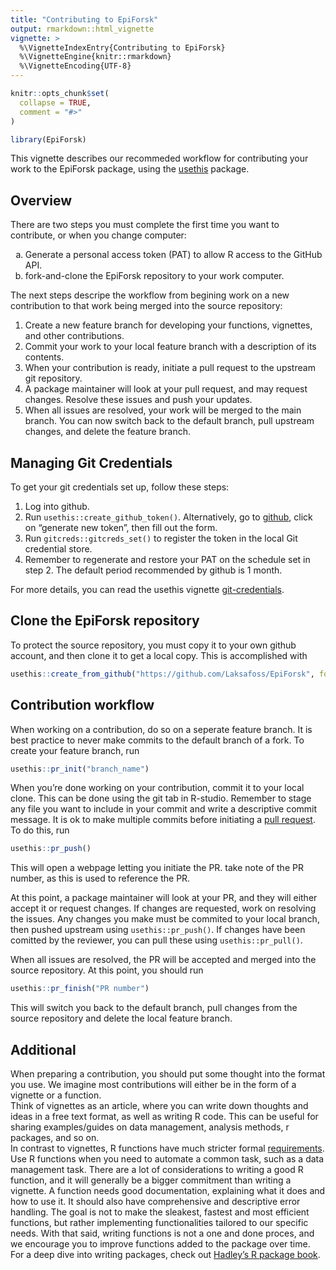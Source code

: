 ```yaml
---
title: "Contributing to EpiForsk"
output: rmarkdown::html_vignette
vignette: >
  %\VignetteIndexEntry{Contributing to EpiForsk}
  %\VignetteEngine{knitr::rmarkdown}
  %\VignetteEncoding{UTF-8}
---
```


```r
knitr::opts_chunk$set(
  collapse = TRUE,
  comment = "#>"
)
```

```r
library(EpiForsk)
```

This vignette describes our recommeded workflow for contributing your work to
the EpiForsk package, using the [usethis](https://usethis.r-lib.org/index.html)
package.

## Overview
There are two steps you must complete the first time you want to contribute, or 
when you change computer:

a. Generate a personal access token (PAT) to allow R access to the GitHub API.
b. fork-and-clone the EpiForsk repository to your work computer.

The next steps descripe the workflow from begining work on a new contribution
to that work being merged into the source repository:

1. Create a new feature branch for developing your functions, vignettes, and other contributions.
2. Commit your work to your local feature branch with a description of its contents.
3. When your contribution is ready, initiate a pull request to the upstream git repository.
4. A package maintainer will look at your pull request, and may request changes. Resolve these issues and push your updates. 
5. When all issues are resolved, your work will be merged to the main branch. You can now switch back to the default branch, pull upstream changes, and delete the feature branch.

## Managing Git Credentials
To get your git credentials set up, follow these steps:

1. Log into github.
2. Run ```` usethis::create_github_token() ````. Alternatively, go to [github](https://github.com/settings/tokens), click on "generate new token", then fill out the form.
3. Run ```` gitcreds::gitcreds_set() ```` to register the token in the local Git credential store.
4. Remember to regenerate and restore your PAT on the schedule set in step 2. The default period recommended by github is 1 month.

For more details, you can read the usethis vignette [git-credentials](https://usethis.r-lib.org/articles/git-credentials.html).

## Clone the EpiForsk repository
To protect the source repository, you must copy it to your own github account, 
and then clone it to get a local copy. This is accomplished with
```r
usethis::create_from_github("https://github.com/Laksafoss/EpiForsk", fork = TRUE)
```

## Contribution workflow
When working on a contribution, do so on a seperate feature branch. It is best practice to never make commits to the default branch of a fork. To create your feature branch, run
```r
usethis::pr_init("branch_name")
```

When you're done working on your contribution, commit it to your local clone. 
This can be done using the git tab in R-studio. Remember to stage any file you 
want to include in your commit and write a descriptive commit message. It is ok
to make multiple commits before initiating a 
[pull request](https://usethis.r-lib.org/articles/pr-functions.html). 
To do this, run
```r
usethis::pr_push()
```
This will open a webpage letting you initiate the PR. take note of the PR 
number, as this is used to reference the PR.

At this point, a package maintainer will look at your PR, and they will either
accept it or request changes. If changes are requested, work on resolving the
issues. Any changes you make must be commited to your local branch, then pushed
upstream using ```` usethis::pr_push() ````. If changes have been comitted by the 
reviewer, you can pull these using ```` usethis::pr_pull() ````. 

When all issues are resolved, the PR will be accepted and merged into the source
repository. At this point, you should run 
```r
usethis::pr_finish("PR number")
```
This will switch you back to the default branch, pull changes from the source
repository and delete the local feature branch.

## Additional
When preparing a contribution, you should put some thought into the format you use. We imagine most contributions will either be in the form of a vignette or a function.  
Think of vignettes as an article, where you can write down thoughts and ideas in a free text format, as well as writing R code. This can be useful for sharing examples/guides on data management, analysis methods, r packages, and so on.  
In contrast to vignettes, R functions have much stricter formal [requirements](https://r-pkgs.org/code.html). Use R functions when you need to automate a common task, such as a data management task. There are a lot of considerations to writing a good R function, and it will generally be a bigger commitment than writing a vignette. A function needs good documentation, explaining what it does and how to use it. It should also have comprehensive and descriptive error handling. The goal is not to make the sleakest, fastest and most efficient functions, but rather implementing functionalities tailored to our specific needs. With that said, writing functions is not a one and done proces, and we encourage you to improve functions added to the package over time.     
For a deep dive into writing packages, check out [Hadley's R package book](https://r-pkgs.org/).
